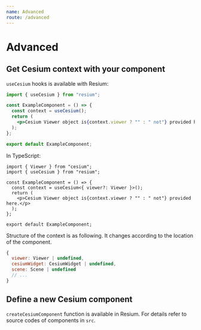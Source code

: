 ```yaml
---
name: Advanced
route: /advanced
---
```


# Advanced

## Get Cesium context with your component

`useCesium` hooks is available with Resium:

```jsx
import { useCesium } from "resium";

const ExampleComponent = () => {
  const context = useCesium();
  return (
    <p>Cesium Viewer object is{context.viewer ? "" : " not"} provided here.</p>
  );
};

export default ExampleComponent;
```

In TypeScript:

```tsx
import { Viewer } from "cesium";
import { useCesium } from "resium";

const ExampleComponent = () => {
  const context = useCesium<{ viewer?: Viewer }>();
  return (
    <p>Cesium Viewer object is{context.viewer ? "" : " not"} provided here.</p>
  );
};

export default ExampleComponent;
```

Structure of the context is as following. It changes according to the location of the component.

```js
{
  viewer: Viewer | undefined,
  cesiumWidget: CesiumWidget | undefined,
  scene: Scene | undefined
  // ...
}
```

## Define a new Cesium component

`createCesiumComponent` function is available in Resium. For details refer to source codes of components in `src`.

